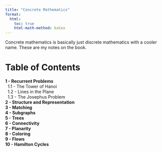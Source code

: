 ```yaml
---
title: "Concrete Mathematics"
format:
  html:
    toc: true
    html-math-method: katex
---
```


Concrete mathematics is basically just discrete mathematics with a cooler name. These are my notes on the book.

# Table of Contents

| **1 - Recurrent Problems**
|   1.1 - The Tower of Hanoi
|   1.2 - Lines in the Plane
|   1.3 - The Josephus Problem
| **2 - Structure and Representation**
| **3 - Matching**
| **4 - Subgraphs**
| **5 - Trees**
| **6 - Connectivity**
| **7 - Planarity**
| **8 - Coloring**
| **9 - Flows**
| **10 - Hamilton Cycles**